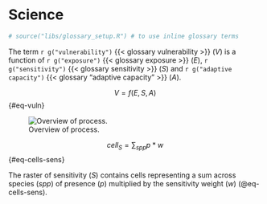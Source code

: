 # Science

```r
# source("libs/glossary_setup.R") # to use inline glossary terms
```

The term `r g("vulnerability")` {{< glossary vulnerability >}} ($V$) is a function of `r g("exposure")` {{< glossary exposure >}} ($E$), `r g("sensitivity")` {{< glossary sensitivity >}} ($S$) and `r g("adaptive capacity")` {{< glossary "adaptive capacity" >}} ($A$).

$$
V = f(E, S, A)
$$ {#eq-vuln}

![Overview of process.](figures/gdraw_spp-sens_rast-tbl-aoi.svg){#fig-spp-sens_rast-tbl-aoi}

<!--# edit drawing: https://docs.google.com/drawings/d/16vr4BpARl9qWMsXeNkasorGwfMM69662OywMN2AsLT4/edit -->

$$
cell_{S} = \sum_{spp}{p * w}
$$ {#eq-cells-sens}

The raster of sensitivity ($S$) contains cells representing a sum across species ($spp$) of presence ($p$) multiplied by the sensitivity weight ($w$) (@eq-cells-sens).
